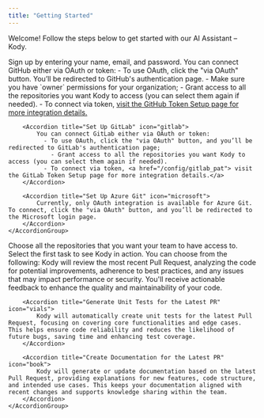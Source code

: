 ```yaml
---
title: "Getting Started"
---
```


Welcome! Follow the steps below to get started with our AI Assistant – Kody.

<Steps>
  <Step title="Create an Account">
    Sign up by entering your name, email, and password.
  </Step>

  <Step title="Configure a Code Management Tool">
    <AccordionGroup>
        <Accordion title="Set Up GitHub" icon="github">
            You can connect GitHub either via OAuth or token:
              - To use OAuth, click the "via OAuth" button. You’ll be redirected to GitHub's authentication page.
                - Make sure you have `owner` permissions for your organization;
                - Grant access to all the repositories you want Kody to access (you can select them again if needed).
              - To connect via token, <a href="/config/github_pat">visit the GitHub Token Setup page for more integration details.</a>
        </Accordion>

        <Accordion title="Set Up GitLab" icon="gitlab">
            You can connect GitLab either via OAuth or token:
              - To use OAuth, click the "via OAuth" button, and you’ll be redirected to GitLab's authentication page;
                - Grant access to all the repositories you want Kody to access (you can select them again if needed).
              - To connect via token, <a href="/config/gitlab_pat"> visit the GitLab Token Setup page for more integration details.</a>
        </Accordion>

        <Accordion title="Set Up Azure Git" icon="microsoft">
            Currently, only OAuth integration is available for Azure Git. To connect, click the "via OAuth" button, and you’ll be redirected to the Microsoft login page.
        </Accordion>
    </AccordionGroup>

  </Step>

<Step title="Select Repositories">
  Choose all the repositories that you want your team to have access to.
</Step>

<Step title="Choose Kody's First Task">
    Select the first task to see Kody in action. You can choose from the following:
    <AccordionGroup>
        <Accordion title="Code Review for the Latest PR" icon="magnifying-glass">
            Kody will review the most recent Pull Request, analyzing the code for potential improvements, adherence to best practices, and any issues that may impact performance or security. You'll receive actionable feedback to enhance the quality and maintainability of your code.
        </Accordion>

        <Accordion title="Generate Unit Tests for the Latest PR" icon="vials">
            Kody will automatically create unit tests for the latest Pull Request, focusing on covering core functionalities and edge cases. This helps ensure code reliability and reduces the likelihood of future bugs, saving time and enhancing test coverage.
        </Accordion>

        <Accordion title="Create Documentation for the Latest PR" icon="book">
            Kody will generate or update documentation based on the latest Pull Request, providing explanations for new features, code structure, and intended use cases. This keeps your documentation aligned with recent changes and supports knowledge sharing within the team.
        </Accordion>
    </AccordionGroup>

</Step>

</Steps>
